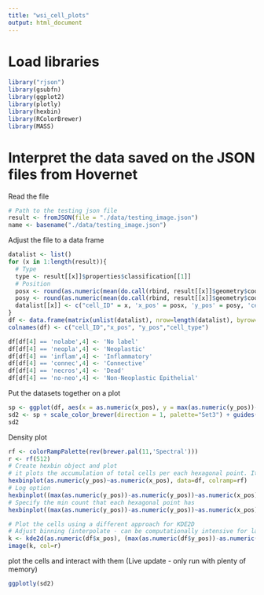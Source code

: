 ```yaml
---
title: "wsi_cell_plots"
output: html_document
---
```

# Load libraries
```r
library("rjson")
library(gsubfn)
library(ggplot2)
library(plotly)
library(hexbin)
library(RColorBrewer)
library(MASS)
```

# Interpret the data saved on the JSON files from Hovernet
Read the file
```r
# Path to the testing json file
result <- fromJSON(file = "./data/testing_image.json")
name <- basename("./data/testing_image.json")
```
Adjust the file to a data frame
```r
datalist <- list()
for (x in 1:length(result)){
  # Type
  type <- result[[x]]$properties$classification[[1]]
  # Position
  posx <- round(as.numeric(mean(do.call(rbind, result[[x]]$geometry$coordinates[[1]])[,1])))
  posy <- round(as.numeric(mean(do.call(rbind, result[[x]]$geometry$coordinates[[1]])[,2])))
  datalist[[x]] <- c("cell_ID" = x, 'x_pos' = posx, 'y_pos' = posy, 'cell_type' = type)
}
df <- data.frame(matrix(unlist(datalist), nrow=length(datalist), byrow=TRUE))
colnames(df) <- c("cell_ID","x_pos", "y_pos","cell_type")

df[df[4] == 'nolabe',4] <- 'No label'
df[df[4] == 'neopla',4] <- 'Neoplastic'
df[df[4] == 'inflam',4] <- 'Inflammatory'
df[df[4] == 'connec',4] <- 'Connective'
df[df[4] == 'necros',4] <- 'Dead'
df[df[4] == 'no-neo',4] <- 'Non-Neoplastic Epithelial'
```

Put the datasets together on a plot
```r
sp <- ggplot(df, aes(x = as.numeric(x_pos), y = max(as.numeric(y_pos))-as.numeric(y_pos), color = cell_type)) + geom_point(size = 1.0)
sd2 <- sp + scale_color_brewer(direction = 1, palette="Set3") + guides(colour = guide_legend(override.aes = list(size=4))) + theme_light() +geom_density_2d(adjust = 1/2, linewidth = 0.9, show.legend = TRUE) + guides(colour = guide_legend(override.aes = list(size=4))) + labs(y= "Y position", x = "X position", col = "Cell type")
sd2
```

Density plot
```r
rf <- colorRampPalette(rev(brewer.pal(11,'Spectral')))
r <- rf(512)
# Create hexbin object and plot
# it plots the accumulation of total cells per each hexagonal point. It shows also the total count and colored.
hexbinplot(as.numeric(y_pos)~as.numeric(x_pos), data=df, colramp=rf)
# Log option
hexbinplot((max(as.numeric(y_pos))-as.numeric(y_pos))~as.numeric(x_pos), data=df, colramp=rf, trans=log, inv=exp)
# Specify the min count that each hexagonal point has
hexbinplot((max(as.numeric(y_pos))-as.numeric(y_pos))~as.numeric(x_pos), data=df, colramp=rf, mincnt=75, trans=log, inv=exp)

# Plot the cells using a different approach for KDE2D
# Adjust binning (interpolate - can be computationally intensive for large datasets)
k <- kde2d(as.numeric(df$x_pos), (max(as.numeric(df$y_pos))-as.numeric(df$y_pos)), n=200)
image(k, col=r)

```
plot the cells and interact with them (Live update - only run with plenty of memory)
```r
ggplotly(sd2) 
```

